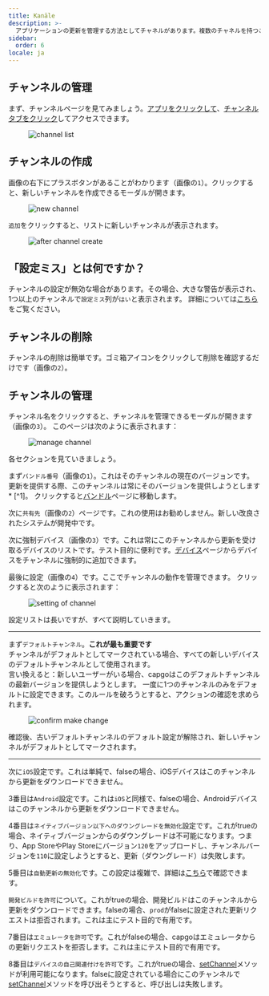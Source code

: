 ```yaml
---
title: Kanäle
description: >-
  アプリケーションの更新を管理する方法としてチャネルがあります。複数のチャネルを持つことができ、各チャネルには複数のバージョンを含めることができます。これにより、同時に複数のバージョンのアプリケーションを本番環境で運用することが可能になります。
sidebar:
  order: 6
locale: ja
---
```


## チャンネルの管理

まず、チャンネルページを見てみましょう。[アプリをクリックして](/docs/webapp/main-page)、[チャンネルタブをクリック](/docs/webapp/main-app-page)してアクセスできます。

<figure><img src="/channelswebp" alt="channel list" /><figcaption></figcaption></figure>

## チャンネルの作成

画像の右下にプラスボタンがあることがわかります（画像の`1`）。クリックすると、新しいチャンネルを作成できるモーダルが開きます。
<figure><img style="margin-left: auto; margin-right: auto" src="/new_channel_modalwebp" alt="new channel" /><figcaption></figcaption></figure>

`追加`をクリックすると、リストに新しいチャンネルが表示されます。
<figure><img src="/post-channel-createwebp" alt="after channel create" /><figcaption></figcaption></figure>

## 「設定ミス」とは何ですか？
チャンネルの設定が無効な場合があります。その場合、大きな警告が表示され、1つ以上のチャンネルで`設定ミス`列が`はい`と表示されます。
詳細については[こちら](/docs/cli/commands/#disable-updates-strategy)をご覧ください。

## チャンネルの削除

チャンネルの削除は簡単です。ゴミ箱アイコンをクリックして削除を確認するだけです（画像の`2`）。

## チャンネルの管理

チャンネル名をクリックすると、チャンネルを管理できるモーダルが開きます（画像の`3`）。
このページは次のように表示されます：

<figure><img src="/manage_channel_mainwebp" alt="manage channel" /><figcaption></figcaption></figure>

各セクションを見ていきましょう。

まず`バンドル番号`（画像の`1`）。これはそのチャンネルの現在のバージョンです。更新を提供する際、このチャンネルは常にそのバージョンを提供しようとします* [^1]。
クリックすると[バンドル](/docs/webapp/bundles/)ページに移動します。

次に`共有先`（画像の`2`）ページです。これの使用はお勧めしません。新しい改良されたシステムが開発中です。

次に強制デバイス（画像の`3`）です。これは常にこのチャンネルから更新を受け取るデバイスのリストです。テスト目的に便利です。[デバイス](/docs/webapp/devices/)ページからデバイスをチャンネルに強制的に追加できます。

最後に設定（画像の`4`）です。ここでチャンネルの動作を管理できます。
クリックすると次のように表示されます：

<figure><img src="/channel_settingswebp" alt="setting of channel" /><figcaption></figcaption></figure>

設定リストは長いですが、すべて説明していきます。

---
まず`デフォルトチャンネル`。**これが最も重要です**\
チャンネルがデフォルトとしてマークされている場合、すべての新しいデバイスのデフォルトチャンネルとして使用されます。\
言い換えると：新しいユーザーがいる場合、capgoはこのデフォルトチャンネルの最新バージョンを提供しようとします。
一度に1つのチャンネルのみをデフォルトに設定できます。このルールを破ろうとすると、アクションの確認を求められます。

<figure><img style="margin-left: auto; margin-right: auto" src="/confirm-make-defaultwebp" alt="confirm make change" /><figcaption></figcaption></figure>

確認後、古いデフォルトチャンネルのデフォルト設定が解除され、新しいチャンネルがデフォルトとしてマークされます。

---
次に`iOS`設定です。これは単純で、falseの場合、iOSデバイスはこのチャンネルから更新をダウンロードできません。

3番目は`Android`設定です。これは`iOS`と同様で、falseの場合、Androidデバイスはこのチャンネルから更新をダウンロードできません。

4番目は`ネイティブバージョン以下へのダウングレードを無効化`設定です。これがtrueの場合、ネイティブバージョンからのダウングレードは不可能になります。つまり、App StoreやPlay Storeにバージョン`120`をアップロードし、チャンネルバージョンを`110`に設定しようとすると、更新（ダウングレード）は失敗します。

5番目は`自動更新の無効化`です。この設定は複雑で、詳細は[こちら](/docs/cli/commands/#disable-updates-strategy)で確認できます。

`開発ビルドを許可`について。これがtrueの場合、開発ビルドはこのチャンネルから更新をダウンロードできます。falseの場合、`prod`がfalseに設定された更新リクエストは拒否されます。これは主にテスト目的で有用です。

7番目は`エミュレータを許可`です。これがfalseの場合、capgoはエミュレータからの更新リクエストを拒否します。これは主にテスト目的で有用です。

8番目は`デバイスの自己関連付けを許可`です。これがtrueの場合、[setChannel](docs/plugin/api/#setchannel)メソッドが利用可能になります。falseに設定されている場合にこのチャンネルで[setChannel](docs/plugin/api/#setchannel)メソッドを呼び出そうとすると、呼び出しは失敗します。